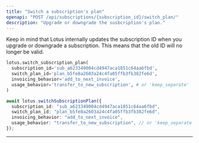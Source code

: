 ```yaml
---
title: "Switch a subscription's plan"
openapi: "POST /api/subscriptions/{subscription_id}/switch_plan/"
description: "Upgrade or downgrade the susbcription's plan."
---
```


Keep in mind that Lotus internally updates the subscription ID when you upgrade or downgrade a subscription. This means that the old ID will no longer be valid.

<CodeGroup>

```py Python
lotus.switch_subscription_plan(
  subscription_id='sub_a623349004cd4947aca1851c64aa6fbd',
  switch_plan_id='plan_b5fe8a2603a24c4fa05ffb3fb382fe6d',
  invoicing_behavior='add_to_next_invoice',
  usage_behavior='transfer_to_new_subscription', # or 'keep_separate'
)
```

```ts Typescript
await lotus.switchSubscriptionPlan({
  subscription_id: "sub_a623349004cd4947aca1851c64aa6fbd",
  switch_plan_id: "plan_b5fe8a2603a24c4fa05ffb3fb382fe6d",
  invoicing_behavior: "add_to_next_invoice",
  usage_behavior: "transfer_to_new_subscription", // or 'keep_separate'
});
```

</CodeGroup>

---
